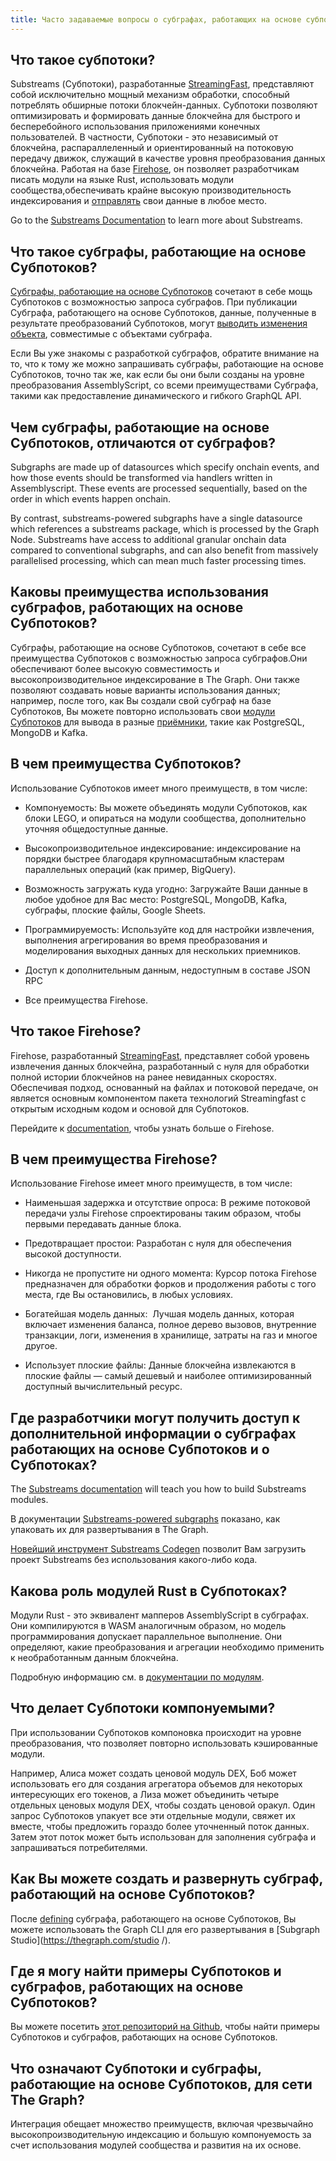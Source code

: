 ```yaml
---
title: Часто задаваемые вопросы о субграфах, работающих на основе субпотоков (Substreams)
---
```


## Что такое субпотоки?

Substreams (Субпотоки), разработанные [StreamingFast](https://www.streamingfast.io/), представляют собой исключительно мощный механизм обработки, способный потреблять обширные потоки блокчейн-данных. Субпотоки позволяют оптимизировать и формировать данные блокчейна для быстрого и бесперебойного использования приложениями конечных пользователей. В частности, Субпотоки - это независимый от блокчейна, распараллеленный и ориентированный на потоковую передачу движок, служащий в качестве уровня преобразования данных блокчейна. Работая на базе [Firehose](https://firehose.streamingfast.io), он позволяет разработчикам писать модули на языке Rust, использовать модули сообщества,обеспечивать крайне высокую производительность индексирования и [отправлять](https://substreams.streamingfast.io/reference-and-specs/manifests#sink) свои данные в любое место.

Go to the [Substreams Documentation](/substreams) to learn more about Substreams.

## Что такое субграфы, работающие на основе Субпотоков?

[Субграфы, работающие на основе Субпотоков](/cookbook/substreams-powered-subgraphs/) сочетают в себе мощь Субпотоков с возможностью запроса субграфов. При публикации Субграфа, работающего на основе Субпотоков, данные, полученные в результате преобразований Субпотоков, могут [выводить изменения объекта](https://github.com/streamingfast/substreams-sink-entity-changes/blob/develop/substreams-entity-change/src/tables.rs), совместимые с объектами субграфа.

Если Вы уже знакомы с разработкой субграфов, обратите внимание на то, что к тому же можно запрашивать субграфы, работающие на основе Субпотоков, точно так же, как если бы они были созданы на уровне преобразования AssemblyScript, со всеми преимуществами Субграфа, такими как предоставление динамического и гибкого GraphQL API.

## Чем субграфы, работающие на основе Субпотоков, отличаются от субграфов?

Subgraphs are made up of datasources which specify onchain events, and how those events should be transformed via handlers written in Assemblyscript. These events are processed sequentially, based on the order in which events happen onchain.

By contrast, substreams-powered subgraphs have a single datasource which references a substreams package, which is processed by the Graph Node. Substreams have access to additional granular onchain data compared to conventional subgraphs, and can also benefit from massively parallelised processing, which can mean much faster processing times.

## Каковы преимущества использования субграфов, работающих на основе Субпотоков?

Субграфы, работающие на основе Субпотоков, сочетают в себе все преимущества Субпотоков с возможностью запроса субграфов.Они обеспечивают более высокую совместимость и высокопроизводительное индексирование в The Graph. Они также позволяют создавать новые варианты использования данных; например, после того, как Вы создали свой субграф на базе Субпотоков, Вы можете повторно использовать свои [модули Субпотоков](https://substreams.streamingfast.io/documentation/develop/manifest-modules) для вывода в разные [приёмники](https://substreams.streamingfast.io/reference-and-specs/manifests#sink), такие как PostgreSQL, MongoDB и Kafka.

## В чем преимущества Субпотоков?

Использование Субпотоков имеет много преимуществ, в том числе:

- Компонуемость: Вы можете объединять модули Субпотоков, как блоки LEGO, и опираться на модули сообщества, дополнительно уточняя общедоступные данные.

- Высокопроизводительное индексирование: индексирование на порядки быстрее благодаря крупномасштабным кластерам параллельных операций (как пример, BigQuery).

- Возможность загружать куда угодно: Загружайте Ваши данные в любое удобное для Вас место: PostgreSQL, MongoDB, Kafka, субграфы, плоские файлы, Google Sheets.

- Программируемость: Используйте код для настройки извлечения, выполнения агрегирования во время преобразования и моделирования выходных данных для нескольких приемников.

- Доступ к дополнительным данным, недоступным в составе JSON RPC

- Все преимущества Firehose.

## Что такое Firehose?

Firehose, разработанный [StreamingFast](https://www.streamingfast.io/), представляет собой уровень извлечения данных блокчейна, разработанный с нуля для обработки полной истории блокчейнов на ранее невиданных скоростях. Обеспечивая подход, основанный на файлах и потоковой передаче, он является основным компонентом пакета технологий Streamingfast с открытым исходным кодом и основой для Субпотоков.

Перейдите к [documentation](https://firehose.streamingfast.io/), чтобы узнать больше о Firehose.

## В чем преимущества Firehose?

Использование Firehose имеет много преимуществ, в том числе:

- Наименьшая задержка и отсутствие опроса: В режиме потоковой передачи узлы Firehose спроектированы таким образом, чтобы первыми передавать данные блока.

- Предотвращает простои: Разработан с нуля для обеспечения высокой доступности.

- Никогда не пропустите ни одного момента: Курсор потока Firehose предназначен для обработки форков и продолжения работы с того места, где Вы остановились, в любых условиях.

- Богатейшая модель данных:  Лучшая модель данных, которая включает изменения баланса, полное дерево вызовов, внутренние транзакции, логи, изменения в хранилище, затраты на газ и многое другое.

- Использует плоские файлы: Данные блокчейна извлекаются в плоские файлы — самый дешевый и наиболее оптимизированный доступный вычислительный ресурс.

## Где разработчики могут получить доступ к дополнительной информации о субграфах работающих на основе Субпотоков и о Субпотоках?

The [Substreams documentation](/substreams) will teach you how to build Substreams modules.

В документации [Substreams-powered subgraphs](/cookbook/substreams-powered-subgraphs/) показано, как упаковать их для развертывания в The Graph.

[Новейший инструмент Substreams Codegen](https://streamingfastio.medium.com/substreams-codegen-no-code-tool-to-bootstrap-your-project-a11efe0378c6) позволит Вам загрузить проект Substreams без использования какого-либо кода.

## Какова роль модулей Rust в Субпотоках?

Модули Rust - это эквивалент мапперов AssemblyScript в субграфах. Они компилируются в WASM аналогичным образом, но модель программирования допускает параллельное выполнение. Они определяют, какие преобразования и агрегации необходимо применить к необработанным данным блокчейна.

Подробную информацию см. в [документации по модулям](https://substreams.streamingfast.io/documentation/develop/manifest-modules).

## Что делает Субпотоки компонуемыми?

При использовании Субпотоков компоновка происходит на уровне преобразования, что позволяет повторно использовать кэшированные модули.

Например, Алиса может создать ценовой модуль DEX, Боб может использовать его для создания агрегатора объемов для некоторых интересующих его токенов, а Лиза может объединить четыре отдельных ценовых модуля DEX, чтобы создать ценовой оракул. Один запрос Субпотоков упакует все эти отдельные модули, свяжет их вместе, чтобы предложить гораздо более уточненный поток данных. Затем этот поток может быть использован для заполнения субграфа и запрашиваться потребителями.

## Как Вы можете создать и развернуть субграф, работающий на основе Субпотоков?

После [defining](/cookbook/substreams-powered-subgraphs/) субграфа, работающего на основе Субпотоков, Вы можете использовать the Graph CLI для его развертывания в [Subgraph Studio](https://thegraph.com/studio /).

## Где я могу найти примеры Субпотоков и субграфов, работающих на основе Субпотоков?

Вы можете посетить [этот репозиторий на Github](https://github.com/pinax-network/awesome-substreams), чтобы найти примеры Субпотоков и субграфов, работающих на основе Субпотоков.

## Что означают Субпотоки и субграфы, работающие на основе Субпотоков, для сети The Graph?

Интеграция обещает множество преимуществ, включая чрезвычайно высокопроизводительную индексацию и большую компонуемость за счет использования модулей сообщества и развития на их основе.
